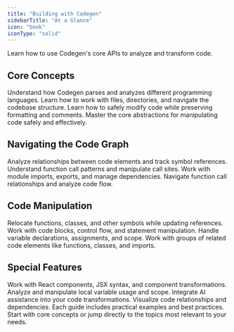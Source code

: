 ```yaml
---
title: "Building with Codegen"
sidebarTitle: "At a Glance"
icon: "book"
iconType: "solid"
---
```


Learn how to use Codegen's core APIs to analyze and transform code.

## Core Concepts

<CardGroup cols={2}>
  <Card
    title="Parsing Codebases"
    icon="code"
    href="/building-with-codegen/parsing-codebases"
  >
    Understand how Codegen parses and analyzes different programming languages.
  </Card>
  <Card
    title="Files & Directories"
    icon="folder-tree"
    href="/building-with-codegen/files-and-directories"
  >
    Learn how to work with files, directories, and navigate the codebase
    structure.
  </Card>
  <Card
    title="The Editable API"
    icon="wand-magic-sparkles"
    href="/building-with-codegen/the-editable-api"
  >
    Learn how to safely modify code while preserving formatting and comments.
  </Card>
  <Card
    title="Symbols, Functions and Classes"
    icon="pen-to-square"
    href="/building-with-codegen/the-editable-api"
  >
    Master the core abstractions for manipulating code safely and effectively.
  </Card>

</CardGroup>

## Navigating the Code Graph

<CardGroup cols={2}>
  <Card
    title="Dependencies & Usages"
    icon="diagram-project"
    href="/building-with-codegen/dependencies-and-usages"
  >
    Analyze relationships between code elements and track symbol references.
  </Card>
  <Card
    title="Function Calls & Callsites"
    icon="arrow-right-arrow-left"
    href="/building-with-codegen/function-calls-and-callsites"
  >
    Understand function call patterns and manipulate call sites.
  </Card>
  <Card
    title="Imports & Exports"
    icon="file-import"
    href="/building-with-codegen/imports-and-exports"
  >
    Work with module imports, exports, and manage dependencies.
  </Card>
  <Card
    title="Traversing the Call Graph"
    icon="share-nodes"
    href="/building-with-codegen/traversing-the-call-graph"
  >
    Navigate function call relationships and analyze code flow.
  </Card>
</CardGroup>

## Code Manipulation

<CardGroup cols={2}>
  <Card
    title="Moving Symbols"
    icon="arrows-up-down-left-right"
    href="/building-with-codegen/moving-symbols"
  >
    Relocate functions, classes, and other symbols while updating references.
  </Card>
  <Card
    title="Statements & Code Blocks"
    icon="brackets-curly"
    href="/building-with-codegen/statements-and-code-blocks"
  >
    Work with code blocks, control flow, and statement manipulation.
  </Card>
  <Card
    title="Variable Assignments"
    icon="equals"
    href="/building-with-codegen/variable-assignments"
  >
    Handle variable declarations, assignments, and scope.
  </Card>
  <Card
    title="Collections"
    icon="layer-group"
    href="/building-with-codegen/collections"
  >
    Work with groups of related code elements like functions, classes, and
    imports.
  </Card>
</CardGroup>

## Special Features

<CardGroup cols={2}>
  <Card
    title="React & JSX"
    icon="react"
    href="/building-with-codegen/react-and-jsx"
  >
    Work with React components, JSX syntax, and component transformations.
  </Card>
  <Card
    title="Local Variables"
    icon="cube"
    href="/building-with-codegen/local-variables"
  >
    Analyze and manipulate local variable usage and scope.
  </Card>
  <Card
    title="Calling Out to LLMs"
    icon="robot"
    href="/building-with-codegen/calling-out-to-llms"
  >
    Integrate AI assistance into your code transformations.
  </Card>
  <Card
    title="Codebase Visualization"
    icon="chart-network"
    href="/building-with-codegen/codebase-visualization"
  >
    Visualize code relationships and dependencies.
  </Card>
</CardGroup>

<Note>
  Each guide includes practical examples and best practices. Start with core
  concepts or jump directly to the topics most relevant to your needs.
</Note>
